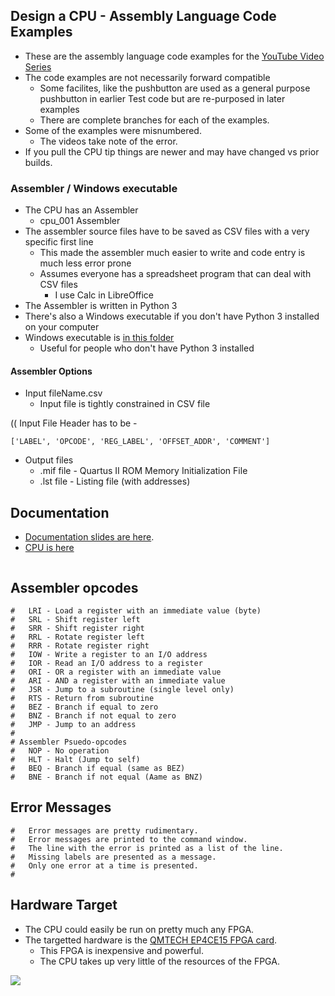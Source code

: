== Design a CPU - Assembly Language Code Examples ==

* These are the assembly language code examples for the [https://www.youtube.com/watch?v=ZtEJHF-pVU0&list=PLn__0BqzWEWNspQ0xkG5h-oSJ21EAet8H YouTube Video Series]
* The code examples are not necessarily forward compatible
** Some facilites, like the pushbutton are used as a general purpose pushbutton in earlier Test code but are re-purposed in later examples
** There are complete branches for each of the examples.
* Some of the examples were misnumbered.
** The videos take note of the error.
* If you pull the CPU tip things are newer and may have changed vs prior builds.

=== Assembler / Windows executable ===

* The CPU has an Assembler
** cpu_001 Assembler
* The assembler source files have to be saved as CSV files with a very specific first line
** This made the assembler much easier to write and code entry is much less error prone
** Assumes everyone has a spreadsheet program that can deal with CSV files
*** I use Calc in LibreOffice
* The Assembler is written in Python 3
* There's also a Windows executable if you don't have Python 3 installed on your computer
* Windows executable is [https://github.com/douggilliland/Design_A_CPU/tree/main/Assembler/dist in this folder]
** Useful for people who don't have Python 3 installed

==== Assembler Options ====

* Input fileName.csv
** Input file is tightly constrained in CSV file
(( Input File Header has to be -
<pre>
['LABEL', 'OPCODE', 'REG_LABEL', 'OFFSET_ADDR', 'COMMENT']
</pre>
* Output files
** .mif file - Quartus II ROM Memory Initialization File
** .lst file - Listing file (with addresses)

== Documentation ==

* [https://github.com/douggilliland/Design_A_CPU/tree/main/Docs Documentation slides are here].
* [https://github.com/douggilliland/Design_A_CPU/tree/main CPU is here]

<pre>
</pre>

== Assembler opcodes ==

<pre>
#	LRI - Load a register with an immediate value (byte)
#	SRL - Shift register left
#	SRR - Shift register right
#	RRL - Rotate register left
#	RRR - Rotate register right
#	IOW - Write a register to an I/O address
#	IOR - Read an I/O address to a register
#	ORI - OR a register with an immediate value
#	ARI - AND a register with an immediate value
#	JSR - Jump to a subroutine (single level only)
#	RTS - Return from subroutine
#	BEZ - Branch if equal to zero
#	BNZ - Branch if not equal to zero
#	JMP - Jump to an address
#
# Assembler Psuedo-opcodes
#	NOP - No operation
#	HLT - Halt (Jump to self)
#	BEQ - Branch if equal (same as BEZ)
#	BNE - Branch if not equal (Aame as BNZ)
</pre>

== Error Messages ==

<pre>
#	Error messages are pretty rudimentary.
#	Error messages are printed to the command window.
#	The line with the error is printed as a list of the line.
#	Missing labels are presented as a message.
# 	Only one error at a time is presented.
#
</pre>

== Hardware Target ==

* The CPU could easily be run on pretty much any FPGA. 
* The targetted hardware is the [https://www.aliexpress.com/item/33007471265.html?spm=a2g0o.store_pc_groupList.8148356.5.2f5a77a2912sNP QMTECH EP4CE15 FPGA card].
** This FPGA is inexpensive and powerful.
** The CPU takes up very little of the resources of the FPGA.

<img src="https://raw.githubusercontent.com/douggilliland/Design_A_CPU/main/Docs/CycloneIV_Starter_Kit_P528-cropped.jpg?token=AALUDDTXH4AAMPMJKRVL2LDA5BCOI"></img>
